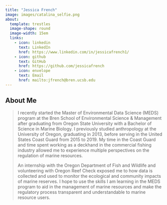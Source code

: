 ```yaml
---
title: "Jessica French"
image: images/catalina_selfie.png
about: 
  template: trestles
  image-shape: round
  image-width: 15em
  links: 
    - icon: linkedin
      text: LinkedIn
      href: https://www.linkedin.com/in/jessicafrench1/
    - icon: github
      text: GitHub
      href: https://github.com/jessicafrench
    - icon: envelope
      text: Email
      href: mailto:jfrench@bren.ucsb.edu
---
```


## About Me

> I recently started the Master of Environmental Data Science (MEDS) program at the Bren School of Environmental Science & Management after graduating from Oregon State University with a Bachelor of Science in Marine Biology. I previously studied anthropology at the University of Oregon, graduating in 2013, before serving in the United States Coast Guard from 2015 to 2019. My time in the Coast Guard and time spent working as a deckhand in the commercial fishing industry allowed me to experience multiple perspectives on the regulation of marine resources.
>
> An internship with the Oregon Department of Fish and Wildlife and volunteering with Oregon Reef Check exposed me to how data is collected and used to monitor the ecological and community impacts of marine reserves. I hope to use the skills I am learning in the MEDS program to aid in the management of marine resources and make the regulatory process transparent and understandable to marine resource users.
